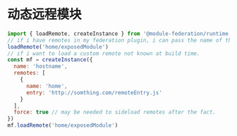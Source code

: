 # 动态远程模块

```js
import { loadRemote, createInstance } from '@module-federation/runtime';
// if i have remotes in my federation plugin, i can pass the name of the remote
loadRemote('home/exposedModule')
// if i want to load a custom remote not known at build time.
const mf = createInstance({
  name: 'hostname',
  remotes: [
    {
      name: 'home',
      entry: 'http://somthing.com/remoteEntry.js'
    }
  ],
  force: true // may be needed to sideload remotes after the fact.
})
mf.loadRemote('home/exposedModule')
```

